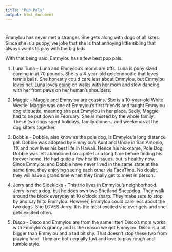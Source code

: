 ```yaml
---
title: "Pup Pals"
output: html_document
---
```


# 

Emmylou has never met a stranger. She gets along with dogs of all sizes. Since she is a puppy, we joke that she is that annoying little sibling that always wants to play with the big kids.

With that being said, Emmylou has a few best pup pals.

1. Luna Tuna - Luna and Emmylou's moms are bffs. Luna is pony sized coming in at 70 pounds. She is a 4-year-old goldendoodle that loves tennis balls. She honestly could care less about Emmylou, but Emmylou loves her. Luna loves going on walks with her mom and slow dancing with her front paws on her human's shoulders. 

2. Maggie - Maggie and Emmylou are cousins. She is a 10-year-old White Westie. Maggie was one of Emmylou's first friends and taught Emmylou dog etiquette, meaning she put Emmylou in her place. Sadly, Maggie had to be put down in February. She is missed by the whole family. These two dogs spent holidays, family dinners, and weekends at the dog sitters together.

3. Dobbie - Dobbie, also know as the pole dog, is Emmylou's long distance pal. Dobbie was adopted by Emmylou's Aunt and Uncle in San Antonio, TX and now lives his best life in Hawaii. Hence his nickname, Pole Dog, Dobbie was left abandoned on a pole for a long time before finding his forever home. He had quite a few health issues, but is healthy now. Since Emmylou and Dobbie have never lived in the same state at the same time, they enjoying seeing each other via FaceTime. No doubt, they will have a grand time when they finally get to meet in person.

4. Jerry and the Sidekicks - This trio lives in Emmylou's neighborhood. Jerry is not a dog, but he does own two Shetland Sheepdog. They walk around the block everyday at 10 o'clock sharp. They make sure to stop by and say hi to Emmylou. However, Emmylou could care less about the two dogs. She LOVES Jerry. It is the most excited she ever gets and she gets excited often. 

5. Disco - Disco and Emmylou are from the same litter! Disco's mom works with Emmylou's granny and is the reason we got Emmylou. Disco is a bit bigger than Emmylou and a tad bit shy. That doesn't stop these two from playing hard. They are both equally fast and love to play rough and tumble style. 
